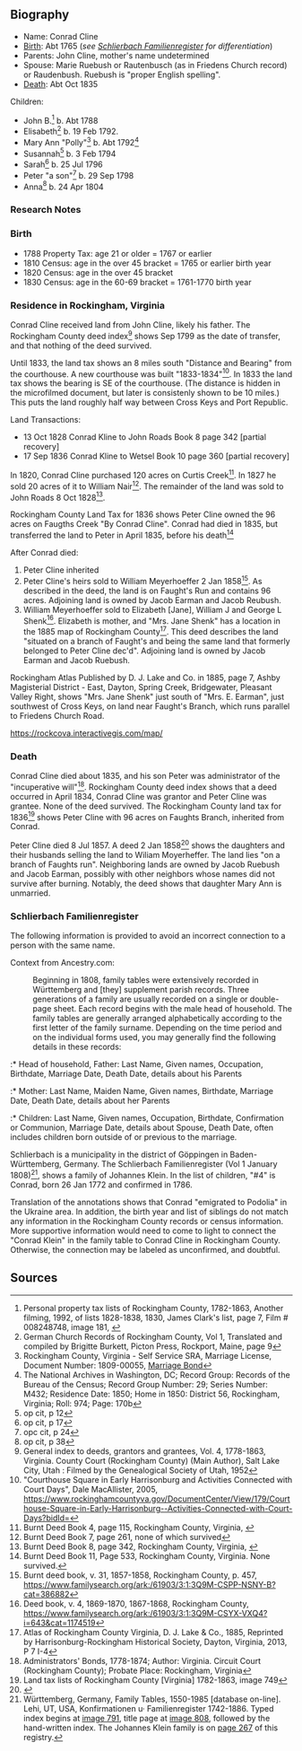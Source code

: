 == Biography ==

* Name:  Conrad Cline
* [[#birth|Birth]]: Abt 1765 (''see [[#schlierbach-familienregister|Schlierbach Familienregister]] for differentiation'')
* Parents:  John Cline, mother's name undetermined
* Spouse:  Marie Ruebush or Rautenbusch (as in Friedens Church record) or Raudenbush.  Ruebush is "proper English spelling".
* [[#death|Death]]: Abt Oct 1835

Children:
* John B.<ref>Personal property tax lists of Rockingham County, 1782-1863, Another filming, 1992, of lists 1828-1838, 1830, James Clark's list, page 7, Film # 008248748, image 181, {{FamilySearch Image|3Q9M-CSPG-LSY4-8}}</ref> b. Abt 1788 
* Elisabeth<ref>German Church Records of Rockingham County, Vol 1, Translated and compiled by Brigitte Burkett, Picton Press, Rockport, Maine, page 9</ref> b. 19 Feb 1792.
* Mary Ann "Polly"<ref>Rockingham County, Virginia - Self Service SRA, Marriage License, Document Number: 1809-00055, [https://rockinghamcountyva-web.tylerhost.net/web/document/DOCCACS-2747165?search=DOCSEARCH133S8 Marriage Bond]</ref> b. Abt 1792<ref>The National Archives in Washington, DC; Record Group: Records of the Bureau of the Census; Record Group Number: 29; Series Number: M432; Residence Date: 1850; Home in 1850: District 56, Rockingham, Virginia; Roll: 974; Page: 170b</ref>
* Susannah<ref>op cit, p 12</ref> b. 3 Feb 1794
* Sarah<ref>op cit, p 17</ref> b. 25 Jul 1796
* Peter "a son"<ref>opc cit, p 24</ref> b. 29 Sep 1798
* Anna<ref>op cit, p 38</ref> b. 24 Apr 1804

=== Research Notes ===

=== Birth ===
* 1788 Property Tax:  age 21 or older = 1767 or earlier
* 1810 Census: age in the over 45 bracket = 1765 or earlier birth year
* 1820 Census: age in the over 45 bracket
* 1830 Census: age in the 60-69 bracket = 1761-1770 birth year

=== Residence in Rockingham, Virginia ===
Conrad Cline received land from John Cline, likely his father.  The Rockingham County deed index<ref>General index to deeds, grantors and grantees, Vol. 4, 1778-1863, Virginia. County Court (Rockingham County) (Main Author), Salt Lake City, Utah : Filmed by the Genealogical Society of Utah, 1952</ref> shows Sep 1799 as the date of transfer, and that nothing of the deed survived.

Until 1833, the land tax shows an 8 miles south "Distance and Bearing" from the courthouse.  A new courthouse was built "1833-1834"<ref>"Courthouse Square in Early Harrisonburg and Activities Connected with Court Days", Dale MacAllister, 2005, https://www.rockinghamcountyva.gov/DocumentCenter/View/179/Courthouse-Square-in-Early-Harrisonburg--Activities-Connected-with-Court-Days?bidId=</ref>.  In 1833 the land tax shows the bearing is SE of the courthouse.  (The distance is hidden in the microfilmed document, but later is consistenly shown to be 10 miles.)  This puts the land roughly half way between Cross Keys and Port Republic.

Land Transactions:

* 13 Oct 1828 Conrad Kline to John Roads Book 8 page 342 [partial recovery]
* 17 Sep 1836 Conrad Kline to Wetsel Book 10 page 360 [partial recovery]

In 1820, Conrad Cline purchased 120 acres on Curtis Creek<ref>Burnt Deed Book 4, page 115, Rockingham County, Virginia, {{FamilySearch Image|3Q9M-CSYX-KGLZ}}</ref>.  In 1827 he sold 20 acres of it to William Nair<ref>Burnt Deed Book 7, page 261, none of which survived</ref>.  The remainder of the land was sold to John Roads 8 Oct 1828<ref>Burnt Deed Book 8, page 342, Rockingham County, Virginia, {{FamilySearch Image|3Q9M-CSYX-K32M-V}}</ref>.

Rockingham County Land Tax for 1836 shows Peter Cline owned the 96 acres on Faugths Creek "By Conrad Cline". Conrad had died in 1835, but transferred the land to Peter in April 1835, before his death<ref>Burnt Deed Book 11, Page 533, Rockingham County, Virginia.  None survived.</ref>

After Conrad died:
# Peter Cline inherited
# Peter Cline's heirs sold to William Meyerhoeffer 2 Jan 1858<ref>Burnt deed book, v. 31, 1857-1858, Rockingham County, p. 457, https://www.familysearch.org/ark:/61903/3:1:3Q9M-CSPP-NSNY-B?cat=386882</ref>.  As described in the deed, the land is on Faught's Run and contains 96 acres.  Adjoining land is owned by Jacob Earman and Jacob Reubush.
# William Meyerhoeffer sold to Elizabeth [Jane], William J and George L Shenk<ref>Deed book, v. 4, 1869-1870, 1867-1868, Rockingham County, https://www.familysearch.org/ark:/61903/3:1:3Q9M-CSYX-VXQ4?i=643&cat=1174519</ref>.  Elizabeth is mother, and "Mrs. Jane Shenk" has a location in the 1885 map of Rockingham County<ref>Atlas of Rockingham County Virginia, D. J. Lake & Co., 1885, Reprinted by Harrisonburg-Rockingham Historical Society, Dayton, Virginia, 2013, P 7 I-4</ref>.  This deed describes the land "situated on a branch of Faught's and being the same land that formerly belonged to Peter Cline dec'd".  Adjoining land is owned by Jacob Earman and Jacob Ruebush.

Rockingham Atlas Published by D. J. Lake and Co. in 1885, page 7, Ashby Magisterial District - East, Dayton, Spring Creek, Bridgewater, Pleasant Valley Right, shows "Mrs. Jane Shenk" just south of "Mrs. E. Earman", just southwest of Cross Keys, on land near Faught's Branch, which runs parallel to Friedens Church Road.

https://rockcova.interactivegis.com/map/

=== Death ===
Conrad Cline died about 1835, and his son Peter was administrator of the "incuperative will"<ref>Administrators' Bonds, 1778-1874; Author: Virginia. Circuit Court (Rockingham County); Probate Place: Rockingham, Virginia</ref>.  Rockingham County deed index shows that a deed occurred in April 1834, Conrad Cline was grantor and Peter Cline was grantee.  None of the deed survived.  The Rockingham County land tax for 1836<ref>Land tax lists of Rockingham County [Virginia] 1782-1863, image 749</ref> shows Peter Cline with 96 acres on Faughts Branch, inherited from Conrad.

Peter Cline died 8 Jul 1857.  A deed 2 Jan 1858<ref>{{FamilySearch Image|3Q9M-CSPP-NSNY-B}}</ref> shows the daughters and their husbands selling the land to Wiliam Moyerheffer.  The land lies "on a branch of Faughts run".  Neighboring lands are owned by Jacob Ruebush and Jacob Earman, possibly with other neighbors whose names did not survive after burning.  Notably, the deed shows that daughter Mary Ann is unmarried.

=== Schlierbach Familienregister ===
The following information is provided to avoid an incorrect connection to a person with the same name.

Context from Ancestry.com:
:Beginning in 1808, family tables were extensively recorded in Württemberg and [they] supplement parish records. Three generations of a family are usually recorded on a single or double-page sheet. Each record begins with the male head of household. The family tables are generally arranged alphabetically according to the first letter of the family surname. Depending on the time period and on the individual forms used, you may generally find the following details in these records:

:* Head of household, Father: Last Name, Given names, Occupation, Birthdate, Marriage Date, Death Date, details about his Parents
:* Mother: Last Name, Maiden Name, Given names, Birthdate, Marriage Date, Death Date, details about her Parents
:* Children: Last Name, Given names, Occupation, Birthdate, Confirmation or Communion, Marriage Date, details about Spouse, Death Date, often includes children born outside of or previous to the marriage.

Schlierbach is a municipality in the district of Göppingen in Baden-Württemberg, Germany.  The Schlierbach Familienregister (Vol 1 January 1808)<ref>Württemberg, Germany, Family Tables, 1550-1985 [database on-line]. Lehi, UT, USA, Konfirmationen u· Familienregister 1742-1886.  Typed index begins at [https://www.ancestry.com/imageviewer/collections/61389/images/1056861-00790?pId=3680746 image 791], title page at [https://www.ancestry.com/imageviewer/collections/61389/images/1056861-00807?pId=3680746 image 808], followed by the hand-written index.  The Johannes Klein family is on [https://www.ancestry.com/imageviewer/collections/61389/images/1056861-00947?pId=3680746 page 267] of this registry.</ref>, shows a family of Johannes Klein.  In the list of children, "#4" is Conrad, born 26 Jan 1772 and confirmed in 1786.

Translation of the annotations shows that Conrad "emigrated to Podolia" in the Ukraine area.  In addition, the birth year and list of siblings do not match any information in the Rockingham County records or census information.  More supportive information would need to come to light to connect the "Conrad Klein" in the family table to Conrad Cline in Rockingham County.  Otherwise, the connection may be labeled as unconfirmed, and doubtful.

== Sources ==
<references />